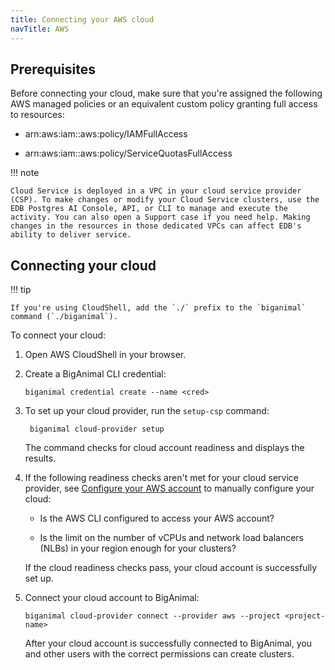 ```yaml
---
title: Connecting your AWS cloud
navTitle: AWS
---
```


## Prerequisites

Before connecting your cloud, make sure that you're assigned the following AWS managed policies or an equivalent custom policy granting full access to resources:

-   arn:aws:iam::aws:policy/IAMFullAccess

-   arn:aws:iam::aws:policy/ServiceQuotasFullAccess

!!! note

    Cloud Service is deployed in a VPC in your cloud service provider (CSP). To make changes or modify your Cloud Service clusters, use the EDB Postgres AI Console, API, or CLI to manage and execute the activity. You can also open a Support case if you need help. Making changes in the resources in those dedicated VPCs can affect EDB's ability to deliver service.

## Connecting your cloud

!!! tip

    If you're using CloudShell, add the `./` prefix to the `biganimal` command (`./biganimal`).

To connect your cloud:

1.  Open AWS CloudShell in your browser.

2.  Create a BigAnimal CLI credential:

    ```shell
    biganimal credential create --name <cred> 
    ```

3.  To set up your cloud provider, run the `setup-csp` command:

    ```shell
     biganimal cloud-provider setup  
    ```

    The command checks for cloud account readiness and displays the results. 

4.  If the following readiness checks aren't met for your cloud service provider, see [Configure your AWS account](/edb-postgres-ai/cloud-service/getting_started/your_cloud_account/preparing_cloud_account/preparing_aws/#configure-your-aws-account) to manually configure your cloud:

    -   Is the AWS CLI configured to access your AWS account?

    -   Is the limit on the number of vCPUs and network load balancers (NLBs) in your region enough for your clusters?

    If the cloud readiness checks pass, your cloud account is successfully set up. 

5.  Connect your cloud account to BigAnimal:

    ```shell
    biganimal cloud-provider connect --provider aws --project <project-name>
    ```

    After your cloud account is successfully connected to BigAnimal, you and other users with the correct permissions can create clusters.

